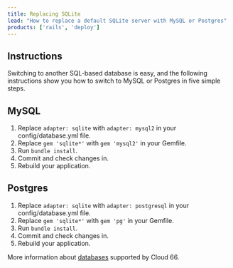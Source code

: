 ```yaml
---
title: Replacing SQLite
lead: "How to replace a default SQLite server with MySQL or Postgres"
products: ['rails', 'deploy']
---
```


## Instructions

Switching to another SQL-based database is easy, and the following instructions show you how to switch to MySQL or Postgres in five simple steps.

## MySQL

1.  Replace `adapter: sqlite` with `adapter: mysql2` in your config/database.yml file.
2.  Replace `gem 'sqlite*'` with `gem 'mysql2'` in your Gemfile.
3.  Run `bundle install`.
4.  Commit and check changes in.
5.  Rebuild your application.

## Postgres

1.  Replace `adapter: sqlite` with `adapter: postgresql` in your config/database.yml file.
2.  Replace `gem 'sqlite*'` with `gem 'pg'` in your Gemfile.
3.  Run `bundle install`.
4.  Commit and check changes in.
5.  Rebuild your application.

More information about [databases](/docs/databases/database-management) supported by Cloud 66.

